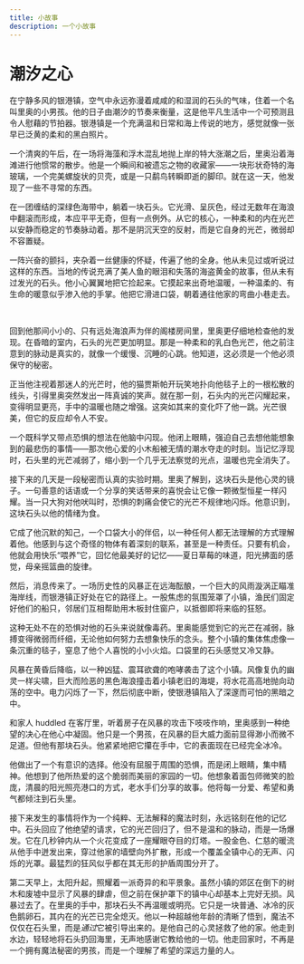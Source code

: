 ```yaml
---
title: 小故事
description: 一个小故事
---
```


# 潮汐之心

在宁静多风的银港镇，空气中永远弥漫着咸咸的和湿润的石头的气味，住着一个名叫里奥的小男孩。他的日子由潮汐的节奏来衡量，这是他平凡生活中一个可预测且令人慰藉的节拍器。银港镇是一个充满温和日常和海上传说的地方，感觉就像一张早已泛黄的柔和的黑白照片。

一个清爽的午后，在一场将海藻和浮木混乱地抛上岸的特大涨潮之后，里奥沿着海滩进行他惯常的散步。他是一个瞬间和被遗忘之物的收藏家——一块形状奇特的海玻璃，一个完美螺旋状的贝壳，或是一只鹬鸟转瞬即逝的脚印。就在这一天，他发现了一些不寻常的东西。

在一团缠结的深绿色海带中，躺着一块石头。它光滑、呈灰色，经过无数年在海浪中翻滚而形成，本应平平无奇，但有一点例外。从它的核心，一种柔和的内在光芒以安静而稳定的节奏脉动着。那不是阴沉天空的反射，而是它自身的光芒，微弱却不容置疑。

一阵兴奋的颤抖，夹杂着一丝健康的怀疑，传遍了他的全身。他从未见过或听说过这样的东西。当地的传说充满了美人鱼的眼泪和失落的海盗黄金的故事，但从未有过发光的石头。他小心翼翼地把它捡起来。它摸起来出奇地温暖，一种温柔的、有生命的暖意似乎渗入他的手掌。他把它滑进口袋，朝着通往他家的弯曲小巷走去。

<br />

回到他那间小小的、只有远处海浪声为伴的阁楼房间里，里奥更仔细地检查他的发现。在昏暗的室内，石头的光芒更加明显。那是一种柔和的乳白色光芒，他之前注意到的脉动是真实的，就像一个缓慢、沉睡的心跳。他知道，这必须是一个他必须保守的秘密。

正当他注视着那迷人的光芒时，他的猫贾斯帕开玩笑地扑向他毯子上的一根松散的线头，引得里奥突然发出一阵真诚的笑声。就在那一刻，石头内的光芒闪耀起来，变得明显更亮，手中的温暖也随之增强。这突如其来的变化吓了他一跳。光芒很美，但它的反应却令人不安。

一个既科学又带点恐惧的想法在他脑中闪现。他闭上眼睛，强迫自己去想他能想象到的最悲伤的事情——那次他心爱的小木船被无情的潮水夺走的时刻。当记忆浮现时，石头里的光芒减弱了，缩小到一个几乎无法察觉的光点，温暖也完全消失了。

接下来的几天是一段秘密而认真的实验时期。里奥了解到，这块石头是他心灵的镜子。一句善意的话语或一个分享的笑话带来的喜悦会让它像一颗微型恒星一样闪耀。当一只大狗对他吠叫时，恐惧的刺痛会使它的光芒不规律地闪烁。他意识到，这块石头以他的情绪为食。

它成了他沉默的知己，一个口袋大小的伴侣，以一种任何人都无法理解的方式理解着他。他感到与这个奇怪的物体有着深刻的联系，甚至是一种责任。只要有机会，他就会用快乐“喂养”它，回忆他最美好的记忆——夏日草莓的味道，阳光拂面的感觉，母亲摇篮曲的旋律。

然后，消息传来了。一场历史性的风暴正在远海酝酿，一个巨大的风雨漩涡正瞄准海岸线，而银港镇正好处在它的路径上。一股焦虑的氛围笼罩了小镇，渔民们固定好他们的船只，邻居们互相帮助用木板封住窗户，以抵御即将来临的狂怒。

这种无处不在的恐惧对他的石头来说就像毒药。里奥能感觉到它的光芒在减弱，脉搏变得微弱而纤细，无论他如何努力去想象快乐的念头。整个小镇的集体焦虑像一条沉重的毯子，窒息了他个人喜悦的小小火焰。口袋里的石头感觉又冷又静。

风暴在黄昏后降临，以一种凶猛、震耳欲聋的咆哮袭击了这个小镇。风像复仇的幽灵一样尖啸，巨大而险恶的黑色海浪撞击着小镇老旧的海堤，将水花高高地抛向动荡的空中。电力闪烁了一下，然后彻底中断，使银港镇陷入了深邃而可怕的黑暗之中。

和家人 huddled 在客厅里，听着房子在风暴的攻击下吱吱作响，里奥感到一种绝望的决心在他心中凝固。他只是一个男孩，在风暴的巨大威力面前显得渺小而微不足道。但他有那块石头。他紧紧地把它攥在手中，它的表面现在已经完全冰冷。

他做出了一个有意识的选择。他没有屈服于周围的恐惧，而是闭上眼睛，集中精神。他想到了他所热爱的这个脆弱而美丽的家园的一切。他想象着面包师微笑的脸庞，清晨的阳光照亮港口的方式，老水手们分享的故事。他将每一分爱、希望和勇气都倾注到石头里。

接下来发生的事情将作为一个纯粹、无法解释的魔法时刻，永远铭刻在他的记忆中。石头回应了他绝望的请求，它的光芒回归了，但不是温和的脉动，而是一场爆发。它在几秒钟内从一个火花变成了一座耀眼夺目的灯塔。一股金色、仁慈的暖流从他手中迸发出来，穿过他家的墙壁向外扩散，形成一个覆盖全镇中心的无声、闪烁的光罩。最猛烈的狂风似乎都在其无形的护盾周围分开了。

第二天早上，太阳升起，照耀着一派奇异的和平景象。虽然小镇的郊区在倒下的树木和废墟中显示了风暴的肆虐，但之前在保护罩下的镇中心却基本上完好无损。风暴过去了。在里奥的手中，那块石头不再温暖或明亮。它只是一块普通、冰冷的灰色鹅卵石，其内在的光芒已完全熄灭。他以一种超越他年龄的清晰了悟到，魔法不仅仅在石头里，而是*通过*它被引导出来的。是他自己的心灵拯救了他的家。他走到水边，轻轻地将石头扔回海里，无声地感谢它教给他的一切。他走回家时，不再是一个拥有魔法秘密的男孩，而是一个理解了希望的深远力量的人。